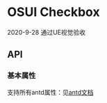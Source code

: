 
<Meta title="设计文档/Checkbox 多选框" />

# OSUI Checkbox

2020-9-28 通过UE视觉验收

## API

### 基本属性

支持所有antd属性：见[antd文档](https://ant.design/components/checkbox-cn/#API)



<Preview>
  <Story name="Demo" story={stories.Demo} />
</Preview>
